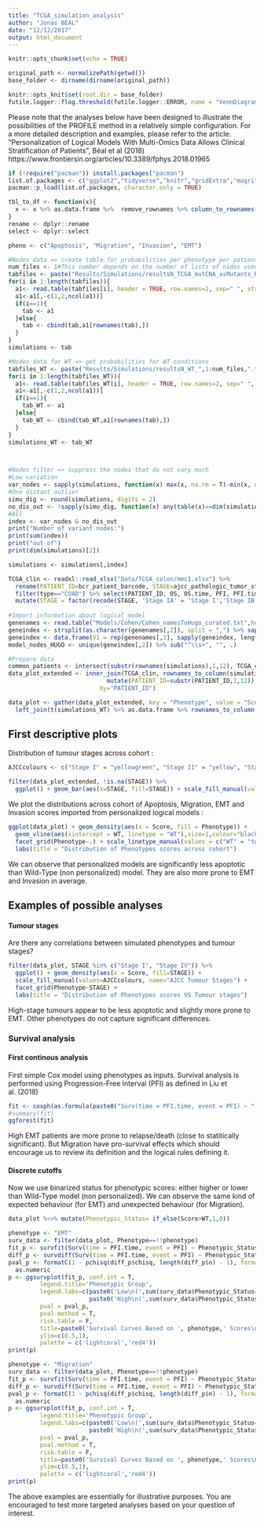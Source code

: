 ```yaml
---
title: "TCGA_simulation_analysis"
author: "Jonas BÉAL"
date: "12/12/2017"
output: html_document
---
```


```r
knitr::opts_chunk$set(echo = TRUE)

original_path <- normalizePath(getwd())
base_folder <- dirname(dirname(original_path))

knitr::opts_knit$set(root.dir = base_folder)
futile.logger::flog.threshold(futile.logger::ERROR, name = "VennDiagramLogger")
```

Please note that the analyses below have been designed to illustrate the possibilities of the PROFILE method in a relatively simple configuration. For a more detailed description and examples, please refer to the article:
"Personalization of Logical Models With Multi-Omics Data Allows Clinical Stratification of Patients", Béal et al (2018) https://www.frontiersin.org/articles/10.3389/fphys.2018.01965

```r

if (!require("pacman")) install.packages("pacman")
list.of.packages <- c("ggplot2","tidyverse","knitr","gridExtra","magrittr","survival","survminer")
pacman::p_load(list.of.packages, character.only = TRUE)

tbl_to_df <- function(x){
  x <- x %>% as.data.frame %>%  remove_rownames %>% column_to_rownames(var = "Patient_ID")
}
rename <- dplyr::rename
select <- dplyr::select

```

```r
pheno <- c("Apoptosis", "Migration", "Invasion", "EMT")

#Nodes data => create table for probabilities per phenotype per patient
num_files <- 1#This number depends on the number of lists of nides used for simulations
tabfiles <- paste("Results/Simulations/resultsN_TCGA_mutCNA_asMutants_RNA_asTransition_",1:num_files,".txt",sep="")
for(i in 1:length(tabfiles)){
  a1<- read.table(tabfiles[i], header = TRUE, row.names=2, sep=" ", stringsAsFactors=FALSE, fill = TRUE)
  a1<-a1[,-c(1,2,ncol(a1))]
  if(i==1){
    tab <- a1
  }else{
    tab <- cbind(tab,a1[rownames(tab),])
  }
}
simulations <- tab

#Nodes data for WT => get probabilities for WT conditions
tabfiles_WT <- paste("Results/Simulations/resultsN_WT_",1:num_files,".txt",sep="")
for(i in 1:length(tabfiles_WT)){
  a1<- read.table(tabfiles_WT[i], header = TRUE, row.names=2, sep=" ", stringsAsFactors=FALSE, fill = TRUE)
  a1<-a1[,-c(1,2,ncol(a1))]
  if(i==1){
    tab_WT <- a1
  }else{
    tab_WT <- cbind(tab_WT,a1[rownames(tab),])
  }
}
simulations_WT <- tab_WT



#Nodes filter => suppress the nodes that do not vary much
#Low variation
var_nodes <- sapply(simulations, function(x) max(x, na.rm = T)-min(x, na.rm = T)) > 0.01
#One distant outlier
simu_dig <- round(simulations, digits = 2)
no_dis_out <- !sapply(simu_dig, function(x) any(table(x)==dim(simulations)[1]-1))
#All
index <- var_nodes & no_dis_out
print("Number of variant nodes:")
print(sum(index))
print("out of")
print(dim(simulations)[2])

simulations <- simulations[,index]

TCGA_clin <- readxl::read_xlsx("Data/TCGA_colon/mmc1.xlsx") %>% 
  rename(PATIENT_ID=bcr_patient_barcode, STAGE=ajcc_pathologic_tumor_stage) %>%
  filter(type=="COAD") %>% select(PATIENT_ID, OS, OS.time, PFI, PFI.time, STAGE) %>%
  mutate(STAGE = factor(recode(STAGE, 'Stage IA' = 'Stage I','Stage IB' = 'Stage I', 'Stage IIA' = 'Stage II', 'Stage IIB' = 'Stage II', 'Stage IIC' = 'Stage II', 'Stage IIIA' = 'Stage III', 'Stage IIIB' = 'Stage III', 'Stage IIIC' = 'Stage III', 'Stage IVA' = 'Stage IV', 'Stage IVB' = 'Stage IV', '[Discrepancy]'=NA_character_, '[Not Available]' = NA_character_, 'Stage X' = NA_character_)))
  
#Import information about logical model
genenames <- read.table("Models/Cohen/Cohen_namesToHugo_curated.txt",header=T,sep="\t")
geneindex <- strsplit(as.character(genenames[,2]), split = ",") %>% sapply(function(l){gsub(" ","",l)})
geneindex <- data.frame(V1 = rep(genenames[,1], sapply(geneindex, length)), V2 = unlist(geneindex))
model_nodes_HUGO <- unique(geneindex[,2]) %>% sub("^\\s+", "", .)

#Prepare data
common_patients <- intersect(substr(rownames(simulations),1,12), TCGA_clin$PATIENT_ID)
data_plot_extended <- inner_join(TCGA_clin, rownames_to_column(simulations,var="PATIENT_ID") %>%
                            mutate(PATIENT_ID=substr(PATIENT_ID,1,12)),
                          by="PATIENT_ID")

data_plot <- gather(data_plot_extended, key = "Phenotype", value = "Score", pheno) %>%
  left_join(t(simulations_WT) %>% as.data.frame %>% rownames_to_column(var="Phenotype"))


```

## First descriptive plots

Distribution of tumour stages across cohort :

```r
AJCCcolours <- c("Stage I" = "yellowgreen", "Stage II" = "yellow", "Stage III" = "orange3", "Stage IV" = "red4")

filter(data_plot_extended, !is.na(STAGE)) %>%
  ggplot() + geom_bar(aes(x=STAGE, fill=STAGE)) + scale_fill_manual(values=AJCCcolours, name="AJCC Tumour Stages")

```

We plot the distributions across cohort of Apoptosis, Migration, EMT and Invasion scores imported from personalized logical models :

```r

ggplot(data_plot) + geom_density(aes(x = Score, fill = Phenotype)) + 
  geom_vline(aes(xintercept = WT, linetype = "WT"),size=1,colour="black",show.legend=T) +
  facet_grid(Phenotype~.) + scale_linetype_manual(values = c("WT" = "twodash")) + 
  labs(title = "Distribution of Phenotypes scores across cohort")

```

We can observe that personalized models are significantly less apoptotic than Wild-Type (non personalized) model. They are also more prone to EMT and Invasion in average.

## Examples of possible analyses

#### Tumour stages

Are there any correlations between simulated phenotypes and tumour stages?

```r

filter(data_plot, STAGE %in% c("Stage I", "Stage IV")) %>%
  ggplot() + geom_density(aes(x = Score, fill=STAGE)) + 
  scale_fill_manual(values=AJCCcolours, name="AJCC Tumour Stages") +
  facet_grid(Phenotype~STAGE) +
  labs(title = "Distribution of Phenotypes scores VS Tumour stages")

```

High-stage tumours appear to be less apoptotic and slightly more prone to EMT. Other phenotypes do not capture significant differences.

### Survival analysis

#### First continous analysis

First simple Cox model using phenotypes as inputs. Survival analysis is performed using Progression-Free Interval (PFI) as defined in Liu et al. (2018)

```r

fit <- coxph(as.formula(paste0("Surv(time = PFI.time, event = PFI) ~ ", paste(pheno,collapse = " + "))), data=data_plot_extended)
#summary(fit)
ggforest(fit)
```

High EMT patients are more prone to relapse/death (close to statitically significant). But Migration have pro-survival effects which should encourage us to review its definition and the logical rules defining it.

#### Discrete cutoffs

Now we use binarized status for phenotypic scores: either higher or lower than Wild-Type model (non personalized). We can observe the same kind of expected behaviour (for EMT) and unexpected behaviour (for Migration).

```r

data_plot %<>% mutate(Phenotypic_Status= if_else(Score>WT,1,0))

phenotype <- "EMT"
surv_data <- filter(data_plot, Phenotype==!!phenotype)
fit_p <- survfit(Surv(time = PFI.time, event = PFI) ~ Phenotypic_Status, data = surv_data)
diff_p <- survdiff(Surv(time = PFI.time, event = PFI) ~ Phenotypic_Status, data = surv_data)
pval_p <- formatC(1 - pchisq(diff_p$chisq, length(diff_p$n) - 1), format="e",digits=2) %>%
  as.numeric
p <- ggsurvplot(fit_p, conf.int = T, 
         legend.title='Phenotypic Group', 
         legend.labs=c(paste0('Low\n(',sum(surv_data$Phenotypic_Status==0),' indiv.)'),
                       paste0('High\n(',sum(surv_data$Phenotypic_Status==1),' indiv.)')),
         pval = pval_p,
         pval.method = T,
         risk.table = F, 
         title=paste0('Survival Curves Based on ', phenotype,' Scores\n(compared with WT models)'), 
         ylim=c(0.5,1), 
         palette = c('lightcoral','red4'))
print(p)

phenotype <- "Migration"
surv_data <- filter(data_plot, Phenotype==!!phenotype)
fit_p <- survfit(Surv(time = PFI.time, event = PFI) ~ Phenotypic_Status, data = surv_data)
diff_p <- survdiff(Surv(time = PFI.time, event = PFI) ~ Phenotypic_Status, data = surv_data)
pval_p <- formatC(1 - pchisq(diff_p$chisq, length(diff_p$n) - 1), format="e",digits=2) %>%
  as.numeric
p <- ggsurvplot(fit_p, conf.int = T, 
         legend.title='Phenotypic Group', 
         legend.labs=c(paste0('Low\n(',sum(surv_data$Phenotypic_Status==0),' indiv.)'),
                       paste0('High\n(',sum(surv_data$Phenotypic_Status==1),' indiv.)')),
         pval = pval_p,
         pval.method = T,
         risk.table = F, 
         title=paste0('Survival Curves Based on ', phenotype,' Scores\n(compared with WT models)'), 
         ylim=c(0.5,1), 
         palette = c('lightcoral','red4'))
print(p)

```

The above examples are essentially for illustrative purposes. You are encouraged to test more targeted analyses based on your question of interest.
